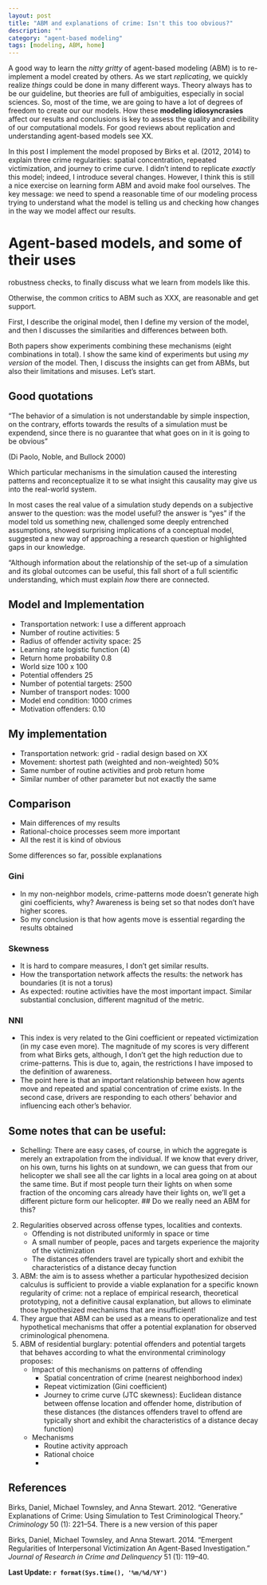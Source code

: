 ```yaml
---
layout: post
title: "ABM and explanations of crime: Isn't this too obvious?"
description: ""
category: "agent-based modeling"
tags: [modeling, ABM, home]
---
```



A good way to learn the *nitty gritty* of agent-based modeling (ABM) is to re-implement a model created by others. As we start *replicating*, we quickly realize *things* could be done in many different ways. Theory always has to be our guideline, but theories are full of ambiguities, especially in social sciences. So, most of the time, we are going to have a lot of degrees of freedom to create our our models. How these  **modeling idiosyncrasies** affect our results and conclusions is key to assess the quality and credibility of our computational models. For good reviews about replication and understanding agent-based models see XX.

In this post I implement the model proposed by Birks et al. (2012, 2014) to explain three crime regularities: spatial concentration, repeated victimization, and journey to crime curve. I didn't intend to replicate *exactly* this model; indeed, I introduce several changes. However, I think this is still a nice exercise on  learning form ABM and avoid make fool ourselves. The key message: we need to spend a reasonable time of our modeling process trying to understand what the model is telling us and checking how changes in the way we model affect our results.

#  Agent-based models, and some of their uses


robustness checks, to finally discuss what we learn from models like this.

Otherwise, the common critics to ABM such as XXX, are reasonable and get support.

First, I describe the original model, then I define my version of the model, and then I discusses the similarities and differences between both.

Both papers show experiments combining these mechanisms (eight combinations in total). I show the same kind of experiments but using *my version* of the model. Then, I discuss the insights can get from ABMs, but also their limitations and misuses. Let's start.

## Good quotations

"The behavior of a simulation is not understandable by simple inspection, on the contrary, efforts towards the results of a simulation must be expendend, since there is no guarantee that what goes on in it is going to be obvious"

(Di Paolo, Noble, and Bullock 2000)

Which particular mechanisms in the simulation caused the interesting patterns and reconceptualize it to se what insight this causality may give us into the real-world system.

In most cases the real value of a simulation study depends on a subjective answer to the question: was the model useful? the answer is "yes" if the model told us something new, challenged some deeply entrenched assumptions, showed surprising implications of a conceptual model, suggested a new way of approaching a research question or highlighted gaps in our knowledge.

"Although information about the relationship of the set-up of a simulation and its global outcomes can be useful, this fall short of a full scientific understanding, which must explain *how* there are connected.

## Model and Implementation

- Transportation network: I use a different approach
- Number of routine activities: 5
- Radius of offender activity space: 25
- Learning rate logistic function (4)
- Return home probability 0.8
- World size 100 x 100
- Potential offenders 25
- Number of potential targets: 2500
- Number of transport nodes: 1000
- Model end condition: 1000 crimes
- Motivation offenders: 0.10

## My implementation

- Transportation network: grid - radial design based on XX
- Movement: shortest path (weighted and non-weighted) 50%
- Same number of routine activities and prob return home
- Similar number of other parameter but not exactly the same

## Comparison

- Main differences of my results
- Rational-choice processes seem more important
- All the rest it is kind of obvious

Some differences so far, possible explanations

### Gini

- In my non-neighbor models, crime-patterns mode doesn't generate high gini coefficients, why? Awareness is being set so that nodes don't have higher scores.
- So my conclusion is that how agents move is essential regarding the results obtained

### Skewness

- It is hard to compare measures, I don't get similar results.
- How the transportation network affects the results: the network has boundaries (it is not a torus)
- As expected: routine activities have the most important impact. Similar substantial conclusion, different magnitud of the metric.

### NNI

- This index is very related to the Gini coefficient or repeated victimization (in my case even more). The magnitude of my scores is very different from what Birks gets, although, I don't get the high reduction due to crime-patterns. This is due to, again, the restrictions I have imposed to the definition of awareness.
- The point here is that an important relationship between how agents move and repeated and spatial concentration of crime exists. In the second case, drivers are responding to each others' behavior and influencing each other's behavior.

## Some notes that can be useful:

- Schelling: There are easy cases, of course, in which the aggregate is merely an extrapolation from the individual. If we know that every driver, on his own, turns his lights on at sundown, we can guess that from our helicopter we shall see all the car lights in a local area going on at about the same time. But if most people turn their lights on when some fraction of the oncoming cars already have their lights on, we'll get a different picture form our helicopter.
## Do we really need an ABM for this?

2. Regularities observed across offense types, localities and contexts.
	- Offending is not distributed uniformly in space or time
	- A small number of people, paces and targets experience the majority of the victimization
	- The distances offenders travel are typically short and exhibit the characteristics of a distance decay function

3. ABM: the aim is to assess whether a particular hypothesized decision calculus is sufficient to provide a viable explanation for a specific known regularity of crime: not a replace of empirical research, theoretical prototyping, not a definitive causal explanation, but allows to eliminate those hypothesized mechanisms that are insufficient!
2. They argue that ABM can be used as a means to operationalize and test hypothetical mechanisms that offer a potential explanation for observed criminological phenomena.
3. ABM of residential burglary: potential offenders and potential targets that behaves according to what the environmental criminology proposes:
	- Impact of this mechanisms on patterns of offending
		+ Spatial concentration of crime (nearest neighborhood index)
		+ Repeat victimization (Gini coefficient)
		+ Journey to crime curve (JTC skewness): Euclidean distance between offense location and offender home, distribution of these distances  (the distances offenders travel to offend are typically short and exhibit the characteristics of a distance decay function)
	- Mechanisms
		+ Routine activity approach
		+ Rational choice
		+


## References

Birks, Daniel, Michael Townsley, and Anna Stewart. 2012. “Generative
Explanations of Crime: Using Simulation to Test Criminological Theory.”
*Criminology* 50 (1): 221–54. There is a new version of this paper

Birks, Daniel, Michael Townsley, and Anna Stewart. 2014. “Emergent
Regularities of Interpersonal Victimization An Agent-Based Investigation.”
*Journal of Research in Crime and Delinquency* 51 (1): 119–40.


**Last Update: `r format(Sys.time(), '%m/%d/%Y')`**

